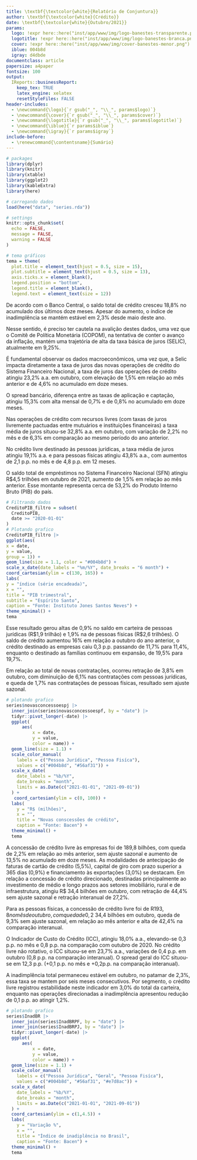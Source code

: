 ```yaml
---
title: \textbf{\textcolor{white}{Relatório de Conjuntura}}
author: \textbf{\textcolor{white}{Crédito}}
date: \textbf{\textcolor{white}{Outubro/2021}}
params:
  logo: !expr here::here("inst/app/www/img/logo-banestes-transparente.png")
  logotitle: !expr here::here("inst/app/www/img/logo-banestes-branca.png")
  cover: !expr here::here("inst/app/www/img/cover-banestes-menor.png")
  iblue: 004b8d
  igray: d4dbde
documentclass: article
papersize: a4paper
fontsize: 100
output:
  IReports::businessReport:
    keep_tex: TRUE
    latex_engine: xelatex
    resetStyleFiles: FALSE
header-includes: 
  - \newcommand{\logo}{`r gsub("_", "\\_", params$logo)`}
  - \newcommand{\cover}{`r gsub("_", "\\_", params$cover)`}
  - \newcommand{\logotitle}{`r gsub("_", "\\_", params$logotitle)`}
  - \newcommand{\iblue}{`r params$iblue`}
  - \newcommand{\igray}{`r params$igray`}
include-before:
  - \renewcommand{\contentsname}{Sumário}
---
```



```r

# packages
library(dplyr)
library(knitr)
library(xtable)
library(ggplot2)
library(kableExtra)
library(here)

# carregando dados
load(here("data", "series.rda"))

# settings
knitr::opts_chunk$set(
  echo = FALSE,
  message = FALSE,
  warning = FALSE
)

# tema gráficos
tema = theme(
  plot.title = element_text(hjust = 0.5, size = 15),
  plot.subtitle = element_text(hjust = 0.5, size = 13),
  axis.ticks.x = element_blank(),
  legend.position = "bottom",
  legend.title = element_blank(),
  legend.text = element_text(size = 12))

```

\maketitle
\tableofcontents
\clearpage

\section{Operações de crédito do Sistema Financeiro Nacional (SFN)} 
 \vspace{0.5cm}

De acordo com o Banco Central, o saldo total de crédito cresceu 18,8% no acumulado dos últimos doze meses. Apesar do aumento, o índice de inadimplência se mantém estável em 2,3% desde maio deste ano.

Nesse sentido, é preciso ter cautela na avalição destes dados, uma vez que o Comitê de Política Monetária (COPOM), na tentativa de conter o avanço da inflação, mantém uma trajetória de alta da taxa básica de juros (SELIC), atualmente em 9,25%.

É fundamental observar os dados macroeconômicos, uma vez que, a Selic impacta diretamente a taxa de juros das novas operações de crédito do Sistema Financeiro Nacional, a taxa de juros das operações de crédito atingiu 23,2% a.a. em outubro, com elevação de 1,5% em relação ao mês anterior e de 4,6% no acumulado em doze meses. 

O spread bancário, diferença entre as taxas de aplicação e captação, atingiu 15,3% com alta mensal de 0,7% e de 0,8% no acumulado em doze meses.

Nas operações de crédito com recursos livres (com taxas de juros livremente pactuadas entre mutuários e instituições financeiras) a taxa média de juros situou-se 32,8% a.a. em outubro, com variação de 2,2% no mês e de 6,3% em comparação ao mesmo período do ano anterior.

 No crédito livre destinado às pessoas jurídicas, a taxa média de juros atingiu 19,1% a.a. e para pessoas físicas atingiu 43,8% a.a., com aumentos de 2,1 p.p. no mês e de 4,8 p.p. em 12 meses.



 \newpage

\section{Saldo das operações} 
 \vspace{0,25cm}

O saldo total de empréstimos no Sistema Financeiro Nacional (SFN) atingiu R$4,5 trilhões em outubro de 2021, aumento de 1,5% em relação ao mês anterior. Esse montante representa cerca de 53,2% do Produto Interno Bruto (PIB) do país. 

```r

# Filtrando dados
CreditoPIB_filtro = subset(
  CreditoPIB,
  date >= "2020-01-01"
)
# Plotando grafico
CreditoPIB_filtro |>
ggplot(aes(
x = date,
y = value,
group = 1)) +
geom_line(size = 1.1, color = "#004b8d") +
scale_x_date(date_labels = "%m/%Y", date_breaks = "6 month") +
coord_cartesian(ylim = c(130, 165)) +
labs(
y = "índice (série encadeada)",
x = "",
title = "PIB trimestral",
subtitle = "Espírito Santo",
caption = "Fonte: Instituto Jones Santos Neves") +
theme_minimal() +
tema
```

Esse resultado gerou altas de 0,9% no saldo em carteira de pessoas jurídicas (R$1,9 trilhão) e 1,9% na de pessoas físicas (R$2,6 trilhões).  O saldo de crédito aumentou 16% em relação a outubro do ano anterior, o crédito destinado as empresas caiu 0,3 p.p. passando de 11,7% para 11,4%, enquanto o destinado as famílias continuou em expansão, de 19,5% para 19,7%.
 \newpage

\section{Novas contratações} 
 \vspace{0,20cm}
Em relação ao total de novas contratações, ocorreu retração de 3,8% em outubro, com diminuição de 6,1% nas contratações com pessoas jurídicas, 
e queda de 1,7% nas contratações de pessoas físicas, resultado sem ajuste sazonal.
```r

# plotando grafico
series$novasconcessoespj |>
  inner_join(series$novasconcessoespf, by = "date") |>
  tidyr::pivot_longer(-date) |>
  ggplot(
      aes(
          x = date,
          y = value,
          color = name)) +
  geom_line(size = 1.1) +
  scale_color_manual(
    labels = c("Pessoa Jurídica", "Pessoa Fisíca"),
    values = c("#004b8d", "#56af31")) +
  scale_x_date(
    date_labels = "%b/%Y",
    date_breaks = "month",
    limits = as.Date(c("2021-01-01", "2021-09-01"))
  ) +
   coord_cartesian(ylim = c(0, 100)) +
  labs(
    y = "R$ (milhões)",
    x = "",
    title = "Novas conscessões de crédito",
    caption = "Fonte: Bacen") +
  theme_minimal() +
  tema
```

A concessão de crédito livre às empresas foi de 189,8 bilhões, com queda de 2,2% em relação ao mês anterior, sem ajuste sazonal e aumento de 13,5% no acumulado em doze meses. As modalidades de antecipação de faturas de cartão de crédito (5,5%), capital de giro com prazo superior a 365 dias (0,9%) e financiamento às exportações (3,0%) se destacam. 
Em relação a concessão de crédito direcionado, destinadas principalmente ao investimento de médio e longo prazos aos setores imobiliário, rural e de infraestrutura, atingiu R$ 34,4 bilhões em outubro, com retração de 44,4% sem ajuste sazonal e retração interanual de 27,2%.

Para as pessoas físicas, a concessão de crédito livre foi de R$193,8 no mês de outubro, com queda de 0,2% em relação ao mês anterior, sem ajuste sazonal. Em se tratando do crédito direcionado o valor foi de R$ 34,4 bilhões em outubro, queda de 9,3% sem ajuste sazonal, em relação ao mês anterior e alta de 42,4% na comparação interanual.
 \newpage

\section{O Indicador de Custo do Crédito (ICC) e Inadimplência} 
 \vspace{0,20cm}
O Indicador de Custo do Crédito (ICC), atingiu 18,0% a.a., elevando-se 0,3 p.p. no mês e 0,8 p.p. na comparação com outubro de 2020. No crédito livre não rotativo, o ICC situou-se em 23,7% a.a., variações de 0,4 p.p. em outubro (0,8 p.p. na comparação interanual). O spread geral do ICC situou-se em 12,3 p.p. (+0,1 p.p. no mês e +0,2p.p. na comparação interanual).

A inadimplência total permaneceu estável em outubro, no patamar de 2,3%, essa taxa se mantem por seis meses consecutivos. Por segmento, o crédito livre registrou estabilidade neste indicador em 3,0% do total da carteira, enquanto nas operações direcionadas a inadimplência apresentou redução de 0,1 p.p. ao atingir 1,2%.


```r

# plotando grafico
series$InadBR |>
  inner_join(series$InadBRPF, by = "date") |>
  inner_join(series$InadBRPJ, by = "date") |>
  tidyr::pivot_longer(-date) |>
  ggplot(
      aes(
          x = date,
          y = value,
          color = name)) +
  geom_line(size = 1.1) +
  scale_color_manual(
    labels = c("Pessoa Jurídica", "Geral", "Pessoa Fisíca"),
    values = c("#004b8d", "#56af31", "#e7d8ac")) +
  scale_x_date(
    date_labels = "%b/%Y",
    date_breaks = "month",
    limits = as.Date(c("2021-01-01", "2021-09-01"))
  ) +
  coord_cartesian(ylim = c(1,4.5)) +
  labs(
    y = "Variação %",
    x = "",
    title = "Índice de inadiplência no Brasil",
    caption = "Fonte: Bacen") +
  theme_minimal() +
  tema
```